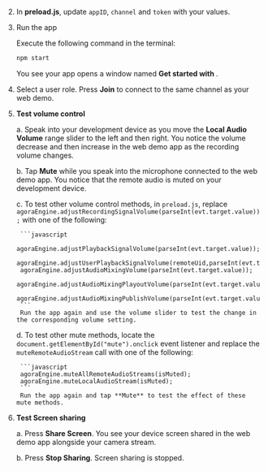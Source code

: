 <PlatformWrapper platform="electron">

2.  In **preload.js**, update `appID`, `channel` and `token` with your values.

3.  Run the app
    
    Execute the following command in the terminal:
    ```bash
    npm start
    ```
    You see your app opens a window named **Get started with <Vpd k="PRODUCT" />**.

6. Select a user role. Press **Join** to connect to the same channel as your web demo.

7. **Test volume control**

    a. Speak into your development device as you move the **Local Audio Volume** range slider to the left and then right. You notice the volume decrease and then increase in the web demo app as the recording volume changes.

    b. Tap **Mute** while you speak into the microphone connected to the web demo app.
        You notice that the remote audio is muted on your development device.

    c. To test other volume control methods, in `preload.js`, replace `agoraEngine.adjustRecordingSignalVolume(parseInt(evt.target.value));` with one of the following:

        ```javascript
        agoraEngine.adjustPlaybackSignalVolume(parseInt(evt.target.value));
        agoraEngine.adjustUserPlaybackSignalVolume(remoteUid,parseInt(evt.target.value));
        agoraEngine.adjustAudioMixingVolume(parseInt(evt.target.value));
        agoraEngine.adjustAudioMixingPlayoutVolume(parseInt(evt.target.value));
        agoraEngine.adjustAudioMixingPublishVolume(parseInt(evt.target.value));
        ```
        Run the app again and use the volume slider to test the change in the corresponding volume setting.

    d. To test other mute methods, locate the `document.getElementById("mute").onclick` event listener and replace the `muteRemoteAudioStream` call with one of the following:

        ```javascript
        agoraEngine.muteAllRemoteAudioStreams(isMuted);
        agoraEngine.muteLocalAudioStream(isMuted);
        ```
        Run the app again and tap **Mute** to test the effect of these mute methods.

6. **Test Screen sharing**

    a. Press **Share Screen**. You see your device screen shared in the web demo app alongside your camera stream.

    b. Press **Stop Sharing**. Screen sharing is stopped.

</PlatformWrapper>
